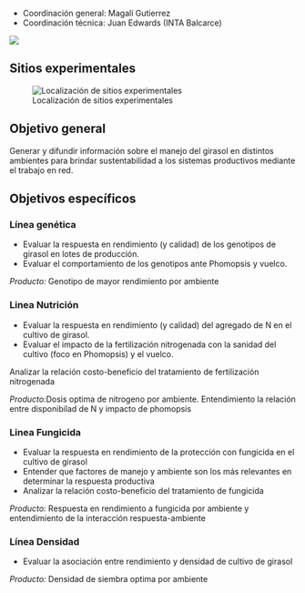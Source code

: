 - Coordinación general: Magalí Gutierrez 
- Coordinación técnica: Juan Edwards (INTA Balcarce)

![](figs/0_aapre_seba.png){fig-align="center" heigth="50"}

## Sitios experimentales {.unnumbered}

![Localización de sitios experimentales](plots/mapa.png){fig-align="center"}

## Objetivo general 

Generar y difundir información sobre el manejo del girasol en distintos ambientes para brindar sustentabilidad a los sistemas productivos mediante el trabajo en red.

## Objetivos específicos 

### Línea genética	

- Evaluar la respuesta en rendimiento (y calidad) de los genotipos de girasol en lotes de producción. 
- Evaluar el comportamiento de los genotipos ante Phomopsis y vuelco.	

*Producto:* Genotipo de mayor rendimiento por ambiente

### Linea Nutrición	

- Evaluar la respuesta en rendimiento (y calidad) del agregado de N en el cultivo de girasol. 
- Evaluar el impacto de la fertilización nitrogenada con la sanidad del cultivo (foco en Phomopsis) y el vuelco. 

 Analizar la relación costo-beneficio del tratamiento de fertilización nitrogenada	

*Producto:*Dosis optima de nitrogeno por ambiente. Entendimiento la relación entre disponibilad de N y impacto de phomopsis

### Linea Fungicida	

- Evaluar la respuesta en rendimiento de la protección con fungicida en el cultivo de girasol
- Entender que factores de manejo y ambiente son los más relevantes en determinar la respuesta productiva
- Analizar la relación costo-beneficio del tratamiento de fungicida	

*Producto:* Respuesta en rendimiento a fungicida por ambiente y entendimiento de la interacción respuesta-ambiente

### Línea Densidad	

- Evaluar la asociación entre rendimiento y densidad de cultivo de girasol	

*Producto:* Densidad de siembra optima por ambiente


